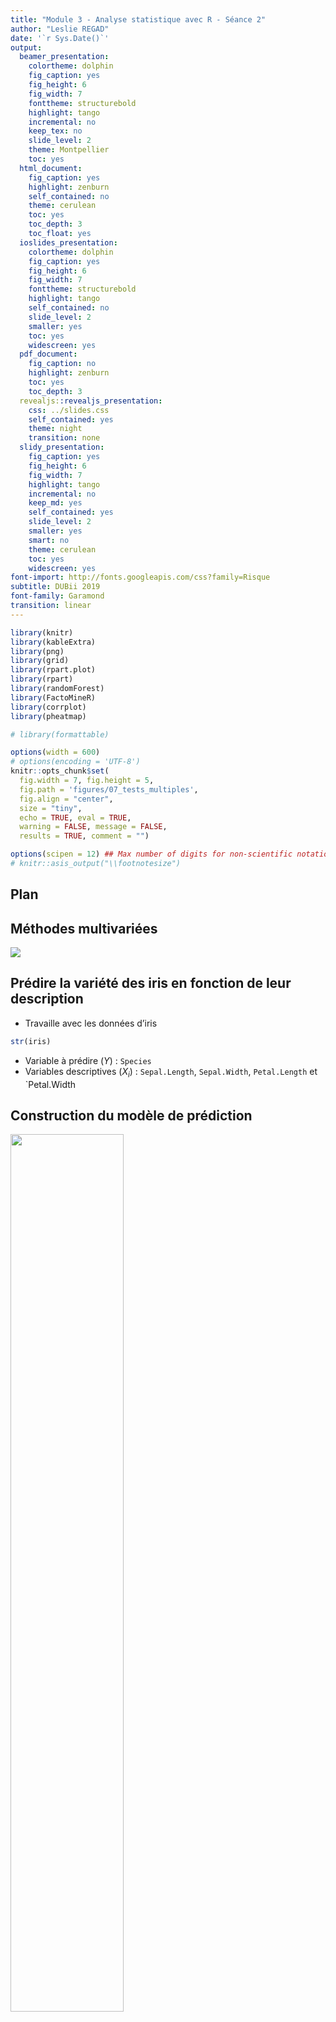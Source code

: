 ```yaml
---
title: "Module 3 - Analyse statistique avec R - Séance 2"
author: "Leslie REGAD"
date: '`r Sys.Date()`'
output:
  beamer_presentation:
    colortheme: dolphin
    fig_caption: yes
    fig_height: 6
    fig_width: 7
    fonttheme: structurebold
    highlight: tango
    incremental: no
    keep_tex: no
    slide_level: 2
    theme: Montpellier
    toc: yes
  html_document:
    fig_caption: yes
    highlight: zenburn
    self_contained: no
    theme: cerulean
    toc: yes
    toc_depth: 3
    toc_float: yes
  ioslides_presentation:
    colortheme: dolphin
    fig_caption: yes
    fig_height: 6
    fig_width: 7
    fonttheme: structurebold
    highlight: tango
    self_contained: no
    slide_level: 2
    smaller: yes
    toc: yes
    widescreen: yes
  pdf_document:
    fig_caption: no
    highlight: zenburn
    toc: yes
    toc_depth: 3
  revealjs::revealjs_presentation:
    css: ../slides.css
    self_contained: yes
    theme: night
    transition: none
  slidy_presentation:
    fig_caption: yes
    fig_height: 6
    fig_width: 7
    highlight: tango
    incremental: no
    keep_md: yes
    self_contained: yes
    slide_level: 2
    smaller: yes
    smart: no
    theme: cerulean
    toc: yes
    widescreen: yes
font-import: http://fonts.googleapis.com/css?family=Risque
subtitle: DUBii 2019
font-family: Garamond
transition: linear
---
```


```r
library(knitr)
library(kableExtra)
library(png)
library(grid)
library(rpart.plot)
library(rpart)
library(randomForest)
library(FactoMineR)
library(corrplot)
library(pheatmap)

# library(formattable)

options(width = 600)
# options(encoding = 'UTF-8')
knitr::opts_chunk$set(
  fig.width = 7, fig.height = 5, 
  fig.path = 'figures/07_tests_multiples',
  fig.align = "center", 
  size = "tiny", 
  echo = TRUE, eval = TRUE, 
  warning = FALSE, message = FALSE, 
  results = TRUE, comment = "")

options(scipen = 12) ## Max number of digits for non-scientific notation
# knitr::asis_output("\\footnotesize")

```




## Plan


## Méthodes multivariées
![](img/machineLearning.png)



## Prédire la variété des iris en fonction de leur description  

* Travaille avec les données d'iris
```r
str(iris)
```

* Variable à prédire ($Y$) : `Species`   
* Variables descriptives ($X_i$) : `Sepal.Length`, `Sepal.Width`, `Petal.Length` et `Petal.Width     



## Construction du modèle de prédiction

![](img/modeleStat.png){width=60%}


## Propriétés d'un bon modèle de prédiction  

* Bonnes performances  
* Reproductible sur de nouvelles données  
* Simple  
* Facile à interpréter  
    

## Protocole



## Méthodes
* Arbres de décision : CART (Classification and Regression Trees)
* Forêts aléatoires  
* *Support Vector Machines* (SVM)  
* Réseaux de neurones



## Qu'est qu'un arbre de décision 

 **Classification par une série de tests** 

* Diviser récursivement les individus à l'aide de tests définis à partir des variables jusqu'à ce qu'on obtienne des sous-ensembles d'individus n'appartenant qu'à une seule classe
* partitionnement de l'espace des données en sous-régions homogènes en termes de classes 

```r
ind.app <- sample(1:nrow(iris), size = nrow(iris)*2/3)
mat.app <- iris[ind.app,]
rpart.fit <- rpart(Species ~ . , data = iris)
nf<-layout(matrix(c(1,2), 1, 2))
prp(rpart.fit, type=0, extra=1, nn=TRUE, box.col = "lightblue2", split.box.col="wheat1")
#image(1:ncol(iris[,-5]), 1:nrow(iris) ,t(as.matrix(iris[, -5])), ylab = "flowers", las = 1,xaxt="n", xlab="")
#axis(1, 1:4, colnames(iris[,-5]), las=2, cex=0.5)
plot(iris[,3], iris[,4], col = as.numeric(iris[,5]), pch=19, xlab=colnames(iris)[3], ylab=colnames(iris)[4])
abline(v=2.5, h=1.8, lty=2, col="gray80")
```

## Mise en place du modèle de prédiction


## Création des échantillons d'apprentissage et de test

* Echantillon d'apprentissage : 2/3 des individus choisis aléatoirement 

```r
ind.app <- sample(1:nrow(iris), size = nrow(iris)*2/3)
mat.app <- iris[ind.app,]
summary(mat.app)
```


## Création des échantillons d'apprentissage et de test
* Echantillon test : le 1/3 des individus restant

```r
mat.test <- iris[-ind.app,]
summary(mat.test)
```



## Validation des échantillons d'apprentissage et test

* Création d'un vecteur couleur :  
    + en rouge les individus appartenant au jeu d'apprentissage  
    + en vert les individus appartenant au jeu test
    
```r
vcol.set <- rep("green", length <- nrow(iris))
vcol.set[ind.app] <- "red"
```

* calcul de l'ACP en utilisant les 4 descripteurs
```r
pca.res <- PCA(iris[,-5], graph = FALSE)
```


## Validation des échantillons d'apprentissage et test

```r
plot(pca.res,choix="ind",col.ind=vcol.set,label="none")
legend("topleft",c("training set","test set"),col=c(2,3),lty=1)
```


## Apprentissage du modèle sur l'échantillon d'apprentissage
```r
rpart.fit<-rpart(Species ~ . , data = mat.app)
prp(rpart.fit, type=0, extra=1, nn=TRUE)
```


##Evaluation du modèle sur le jeu d'apprentissage

* Table de confusion 

```r
pred.app<-predict(rpart.fit,newdata=mat.app,type="class")
(tc <- table(mat.app[,"Species"],pred.app))
```

* Taux de bien prédit
```r
(TBP <- sum(diag(tc))/sum(tc))
```

##Evaluation du modèle sur le jeu test

* Table de confusion 
```r
pred.test<-predict(rpart.fit,newdata=mat.test,type="class")
(tc<-table(mat.test[,"Species"], pred.test))
```

* Taux de bien prédit
```r
(TBP <- sum(diag(tc))/sum(tc))
```


## Etude de l'importance des descripteurs

* Deux descripteurs `Petal.Length` et `Petal.Width` sont nécéssaires pour prédire l'espèce.

```r
nf<-layout(matrix(c(1,2), 1, 2))
prp(rpart.fit,type=0,extra=1,nn=TRUE)
corrplot(cor(iris[,-5]),method="circle",tl.cex=0.8,cl.cex=0.8)
```

$\quad$  
$\rightarrow$ Sélection de variables souvent drastique


## Différents algorithmes d'arbres de décision

* ID3 (Inductive Decision Tree, Quinlan 1979)   
    + arbres « de discrimination » (variables uniquement qualitatives)  
    + critère d’hétérogénéité = entropie  
* C4.5 (Quinlan 1993)  
    + amélioration des ID3  
    + gestion des valeurs manquantes  
* CART (Classification And Regression Tree, Breiman et al. 1984)  
    + critère d’hétérogénéité = Gini  



## Avantages et inconvénients des arbres de décision  

* Avantages :   
    + Pas besoin de normaliser les données  
    + La variable à prédire peut être muti-classe  
    + Facilité d'interprétation   
    + Sélection de variables  
* Inconvénients :   
    + Sensibles au bruit et points abérrants  
    + Sélection des variables drastique
    + Sur-apprentissage  


## Forêts aléatoires : Principe

<center>
![](img/randomForest_1.png){width=50%}
</center>

* Apprendre un grand nombre d'arbres permettant de voter pour la classe la plus populaire   
* Double randomisation sur les variables et sur les individus  

## Construction d'une forêt aléatoire  

* But : prédire l'espèce des iris
* Les données :  échantillon d'apprentissage :  
    + $p$ = nombre de variables ($p=4$)
    + $n$ = nombre de fleurs ($n=100$)

## Construction du $k^{ème}$ arbre - randomisation sur les individus

<center> **Double randomisation sur les individus et sur les variables**</center>

* Création d'un **échantillon bootstrap** contenant $n$ fleurs = tirage aléatoire avec remise de $n$ fleurs dans le jeu d'apprentissage
```r
ech.B1<-sample(1:nrow(mat.app),size=nrow(mat.app),replace=T)
sort(ech.B1)
```

## Construction du $k^{ème}$ arbre - randomisation sur les individus

* Génération de deux échantillons différents à partir de la matrice d'apprentissage :   
    + échantillon de bootstrap  $\rightarrow$ Construction d'un arbre
    + échantillon OOB (Out-Of-Bag) : contient les individus qui ne sont pas présents dans l'échantillon bootstrap $\rightarrow$ Calcul de l'erreur du modèle

```r
ech.OOB1 <- setdiff(1:nrow(mat.app), ech.B1)
ech.OOB1
```

* Chaque arbre de la forêt va être construit sur un jeu bootstrap différent


## Construction du $k^{ème}$ arbre - randomisation sur les variables

<center> **Double randomisation sur les individus et sur les variables**</center>

* Pour la construction d'un noeud de l'arbre : Sélectionne aléatoirement $q$ variables parmi les $p$

```r
nbr.var <- 2
list.var <- colnames(iris)[-5]
var.sel <- sample(list.var, size = nbr.var)
var.sel
```


## Construction du $k^{ème}$ arbre - randomisation sur les variables

* Le 1er noeud du $k^{ème}$ arbre se construit avec le jeu suivant :   
```r
random.data1 <- mat.app[ech.B1, var.sel]
head(random.data1)
```

* pour les noeud suivant : sélectionne à chaque fois $q$ variable  

* nouvel arbre : création d'un nouvel échantillon bootstrap  



## Deux paramètres à définir 

* **Nombre d'arbres** dans la forêt (*ntree*)  
    + **assez grand**  pour que chaque observation soit prédite suffisamment de fois

* **Nombre de variables tirées aléatoirement** (*mtry*) :
    + permet de gérer la corrélation et la force de la forêt :   
        + **Corrélation** : ressemblance entre les arbres  
        + **Force** : capacité de chaque arbre à ne pas faire d'erreur
    + idéal : Faible corrélation et une grande force
    + quand *mtry* augmente : la corrélation et la force augmente $\rightarrow$ Trouver un juste milieu.


## Performance du modèle  

* Calcul de la performance non biaisée du modèle  
$\rightarrow$ : utilisation des données des échantillons OOB



## Prédiction de l'espèce d'iris - Construction du modèle
```r
library(randomForest)
rf.fit<-randomForest(Species~.,data=mat.app,mtree=500,
                     mtry=2,importance=TRUE)
rf.fit
```

## Prédiction de l'espèce d'iris - Estimation des performances du modèle
```r
par(mar=c(3,2,1,1))
```
```r
plot(rf.fit, main="")
```

## Etude de l'importance des variables 
<center>
![](img/Importance.png){width=60%}
</center>


* Importance de la variable $j$ dans l'arbre $i$ : $Imp(j,i)=b-a$  
* Importance globale de la variable $j$ = moyenne des importances sur les $k$ arbres impliquant la variable $j$  
$$Imp(j) = \sum\limits_{i=1}^{k}Imp(j,i)$$


## Etude de l'importance des variables 
```r
par(mar=c(2,1,1,1))
```
```r
varImpPlot(rf.fit, main="")
```

## Merci de votre attention !!!

* Prédiction du type de tumeur sur les données 
    + apprentissage d'un modèle de CART
    + apprentissage d'une forêt aléatoire
$\quad$
$\quad$




